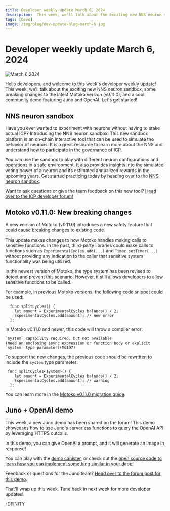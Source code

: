 ```yaml
---
title: Developer weekly update March 6, 2024
description:  This week, we'll talk about the exciting new NNS neuron sandbox, some breaking changes to the latest Motoko version (v0.11.0), and a cool community demo featuring Juno and OpenAI.
tags: [Devs]
image: /img/blog/dev-update-blog-march-6.jpg
---
```


# Developer weekly update March 6, 2024

![March 6 2024](../../static/img/blog/dev-update-blog-march-6.jpg)

Hello developers, and welcome to this week's developer weekly update! This week, we'll talk about the exciting new NNS neuron sandbox, some breaking changes to the latest Motoko version (v0.11.0), and a cool community demo featuring Juno and OpenAI. Let's get started!


## NNS neuron sandbox

Have you ever wanted to experiment with neurons without having to stake actual ICP? Introducing the NNS neuron sandbox! This new sandbox platform is an on-chain interactive tool that can be used to simulate the behavior of neurons. It is a great resource to learn more about the NNS and understand how to participate in the governance of ICP.

You can use the sandbox to play with different neuron configurations and operations in a safe environment. It also provides insights into the simulated voting power of a neuron and its estimated annualized rewards in the upcoming years. Get started practicing today by heading over to the [NNS neuron sandbox](https://klgza-cqaaa-aaaak-qcz5a-cai.icp0.io/).

Want to ask questions or give the team feedback on this new tool? [Head over to the ICP developer forum!](https://forum.dfinity.org/t/try-out-the-new-nns-neuron-sandbox/27931)


## Motoko v0.11.0: New breaking changes

A new version of Motoko (v0.11.0) introduces a new safety feature that could cause breaking changes to existing code.

This update makes changes to how Motoko handles making calls to sensitive functions. In the past, third-party libraries could make calls to functions such as `ExperimentalCycles.add(...)` and `Timer.setTimer(...)` without providing any indication to the caller that sensitive system functionality was being utilized.

In the newest version of Motoko, the type system has been revised to detect and prevent this scenario. However, it still allows developers to allow sensitive functions to be called.

For example, in previous Motoko versions, the following code snippet could be used:

```motoko no-repl
  func splitCycles() {
    let amount = ExperimentalCycles.balance() / 2;
    ExperimentalCycles.add(amount); // new error
  };
```

In Motoko v0.11.0 and newer, this code will throw a compiler error:

```
`system` capability required, but not available
(need an enclosing async expression or function body or explicit `system` type parameter)(M0197)
```

To support the new changes, the previous code should be rewritten to include the `system` type parameter:

```motoko no-repl
 func splitCycles<system>() {
    let amount = ExperimentalCycles.balance() / 2;
    ExperimentalCycles.add(amount); // warning
  };
```

You can learn more in the [Motoko v0.11.0 migration guide](/docs/current/motoko/main/migration-guides/0.11.0-migration-guide).

## Juno + OpenAI demo

This week, a new Juno demo has been shared on the forum! This demo showcases how to use Juno's serverless functions to query the OpenAI API by leveraging HTTPS outcalls.

In this demo, you can give OpenAI a prompt, and it will generate an image in response!

You can play with the [demo canister](https://pycrs-xiaaa-aaaal-ab6la-cai.icp0.io/), or check out the [open source code to learn how you can implement something similar in your dapp!](https://github.com/peterpeterparker/juno-openai)

Feedback or questions for the Juno team? [Head over to the forum post for this demo](https://forum.dfinity.org/t/juno-openai-demo/28176).

That'll wrap up this week. Tune back in next week for more developer updates!

-DFINITY
